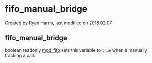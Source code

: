 
# fifo_manual_bridge 

 Created by  Ryan Harris, last modified on 2018.02.07

## fifo_manual_bridge

boolean readonly [mod\_fifo](../FreeSWITCH-Explained/Modules/mod_fifo_3966031.mdx#-add) sets this variable to `true` when a manually tracking a call.


